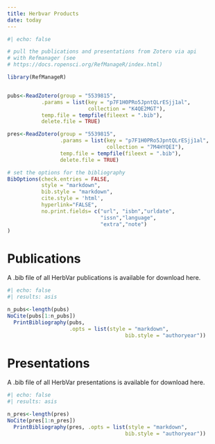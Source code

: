 ```yaml
---
title: Herbvar Products
date: today
---
```


```r
#| echo: false

# pull the publications and presentations from Zotero via api
# with Refmanager (see
# https://docs.ropensci.org/RefManageR/index.html)

library(RefManageR)


pubs<-ReadZotero(group = "5539815",
           .params = list(key = "p7F1H0PRo5JpntQLrESjj1al",
                          collection = "K4QE2MGT"),
           temp.file = tempfile(fileext = ".bib"),
           delete.file = TRUE)

pres<-ReadZotero(group = "5539815",
                 .params = list(key = "p7F1H0PRo5JpntQLrESjj1al",
                                collection = "7M4HYQEI"),
                 temp.file = tempfile(fileext = ".bib"),
                 delete.file = TRUE)

# set the options for the bibliography
BibOptions(check.entries = FALSE, 
           style = "markdown", 
           bib.style = "markdown", 
           cite.style = 'html',
           hyperlink="FALSE",
           no.print.fields= c("url", "isbn","urldate",
                              "issn","language",
                              "extra","note")
)

```
# Publications {.unnumbered}

A .bib file of all HerbVar publications is available for download here.

```r
#| echo: false
#| results: asis

n_pubs<-length(pubs)
NoCite(pubs[1:n_pubs])
  PrintBibliography(pubs, 
                    .opts = list(style = "markdown",
                                      bib.style = "authoryear"))

```


# Presentations {.unnumbered}

A .bib file of all HerbVar presentations is available for download here.

```r
#| echo: false
#| results: asis

n_pres<-length(pres)
NoCite(pres[1:n_pres])
  PrintBibliography(pres, .opts = list(style = "markdown",
                                      bib.style = "authoryear"))
```

  





<!-- ::: {#refs} -->
<!-- ::: -->
